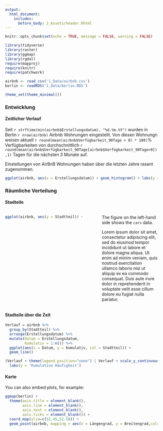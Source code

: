 ```yaml
---
output:
  html_document:
    includes:
      before_body: 2_Assets/header.Rhtml
---
```


```r
knitr::opts_chunk$set(echo = TRUE, message = FALSE, warning = FALSE)

library(tidyverse)
library(raster)
library(ggmap)
library(rgdal)
require(mapproj)
require(knitr)
require(patchwork)

airbnb <- read_csv('1_Data/airbnb.csv')
berlin <- readRDS('1_Data/berlin.RDS')

theme_set(theme_minimal())
```


### Entwicklung

#### Zeitlicher Verlauf

Seit `r strftime(min(airbnb$Erstellungsdatum), "%d.%m.%Y")` wurden in Berlin `r nrow(airbnb)` Airbnb Wohnungen eingestellt. Von diesen Wohnungn weisen aktuell `r round(mean(airbnb$Verfügbarkeit_90Tage > 0) * 100)`% Verfügbarkeiten von durchschnittlich `r round(mean(airbnb$Verfügbarkeit_90Tage[airbnb$Verfügbarkeit_90Tage>0]),1)` Tagen für die nächsten 3 Monate auf.    

Einstellungen von AirBnB Wohnungen haben über die letzten Jahre rasant zugenommen. 

```r
ggplot(airbnb, aes(x = Erstellungsdatum)) + geom_histogram() + labs(y = "Häufigkeit")
```


### Räumliche Verteilung

#### Stadteile

:::::: {.columns style="display: flex;"}

::: {.column width="55%"}
```r
ggplot(airbnb, aes(y = Stadtteil)) + geom_bar()

```
:::

::: {.column width="5%"}
\
<!-- an empty Div (with a white space), serving as
a column separator -->
:::

::: {.column width="40%"}
The figure on the left-hand side shows the `cars` data.

Lorem ipsum dolor sit amet, consectetur adipiscing elit, sed do
eiusmod tempor incididunt ut labore et dolore magna aliqua. Ut
enim ad minim veniam, quis nostrud exercitation ullamco laboris
nisi ut aliquip ex ea commodo consequat. Duis aute irure dolor
in reprehenderit in voluptate velit esse cillum dolore eu fugiat
nulla pariatur.
:::

::::::




#### Stadteile über die Zeit

```r
Verlauf = airbnb %>% 
  group_by(Stadtteil) %>% 
  arrange(Erstellungsdatum) %>% 
  mutate(Datum = Erstellungsdatum, 
         Kumulativ = 1:n()) %>% 
  ggplot(aes(x = Datum, y = Kumulativ, col = Stadtteil)) + 
  geom_line() 

(Verlauf + theme(legend.position="none") | Verlauf + scale_y_continuous(trans = 'log')) & 
  labs(y = 'Kumulative Häufigkeit') 

```

#### Karte

You can also embed plots, for example:

```r
ggmap(berlin) + 
  theme(axis.title = element_blank(),
        axis.line = element_blank(),
        axis.text = element_blank(),
        axis.ticks = element_blank()) +
  coord_map(ylim=c(52.45,52.58)) +
  geom_point(airbnb, mapping = aes(x = Längengrad, y = Breitengrad,col=Stadtteil),size=.1)
```
